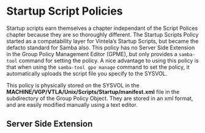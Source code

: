 # Startup Script Policies {#startupscripts}

Startup scripts earn themselves a chapter independant of the Script Polices chapter because they are so thoroughly different. The Startup Scripts Policy started as a compatability layer for Vintela's Startup Scripts, but became the defacto standard for Samba also. This policy has no Server Side Extension in the Group Policy Management Editor (GPME), but only provides a `samba-tool` command for setting the policy. A nice advantage to using this policy is that when using the `samba-tool gpo manage` command to set the policy, it automatically uploads the script file you specify to the SYSVOL.

This policy is physically stored on the SYSVOL in the **MACHINE/VGP/VTLA/Unix/Scripts/Startup/manifest.xml** file in the subdirectory of the Group Policy Object. They are stored in an xml format, and are easily modified manually using a text editor.

## Server Side Extension


